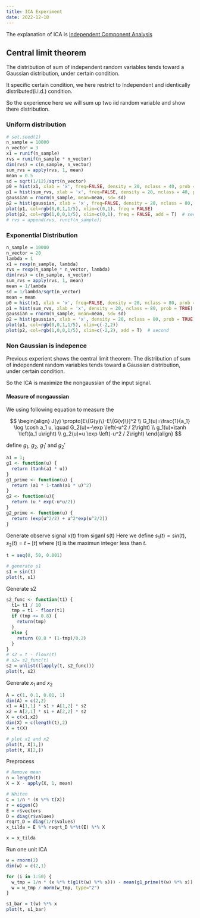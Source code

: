 ```yaml
---
title: ICA Experiment
date: 2022-12-18
---
```


The explanation of ICA is [Independent Component Analysis]()

## Central limit theorem


The distribution of sum of independent random variables tends toward a Gaussian distribution, under certain condition.

It specific certain condition, we here restrict to Independent and identically distributed(i.i.d.) condition. 

So the experience here we will sum up two iid random variable and show there distribution.

### Uniform distribution

```r
# set.seed(1)
n_sample = 10000
n_vector = 3
x1 = runif(n_sample)
rvs = runif(n_sample * n_vector)
dim(rvs) = c(n_sample, n_vector)
sum_rvs = apply(rvs, 1, mean)
mean = 0.5
sd = sqrt(1/12)/sqrt(n_vector)
p0 = hist(x1, xlab = 'x', freq=FALSE, density = 20, nclass = 40, prob = TRUE)
p1 = hist(sum_rvs, xlab = 'x', freq=FALSE, density = 20, nclass = 40, prob = TRUE)
gaussian = rnorm(n_sample, mean=mean, sd= sd)
p2 = hist(gaussian, xlab = 'x', freq=FALSE, density = 20, nclass = 80, prob = TRUE)
plot(p1, col=rgb(0,0,1,1/5), xlim=c(0,1), freq = FALSE)
plot(p2, col=rgb(1,0,0,1/5), xlim=c(0,1), freq = FALSE, add = T)  # second
# rvs = append(rvs, runif(n_sample))


```
### Exponential Distribution

```r
n_sample = 10000
n_vector = 20
lambda = 1
x1 = rexp(n_sample, lambda)
rvs = rexp(n_sample * n_vector, lambda)
dim(rvs) = c(n_sample, n_vector)
sum_rvs = apply(rvs, 1, mean)
mean = 1/lambda
sd = 1/lambda/sqrt(n_vector)
mean = mean
p0 = hist(x1, xlab = 'x', freq=FALSE, density = 20, nclass = 80, prob = TRUE)
p1 = hist(sum_rvs, xlab = 'x', density = 20, nclass = 80, prob = TRUE)
gaussian = rnorm(n_sample, mean=mean, sd= sd)
p2 = hist(gaussian, xlab = 'x', density = 20, nclass = 80, prob = TRUE)
plot(p1, col=rgb(0,0,1,1/5), xlim=c(-2,2))
plot(p2, col=rgb(1,0,0,1/5), xlim=c(-2,2), add = T)  # second


```



### Non Gaussian is indepence

Previous experient shows the central limit theorem. The distribution of sum of independent random variables tends toward a Gaussian distribution, under certain condition.

So the ICA is maximize the nongaussian of the input signal. 

#### Measure of nongaussian

We using following equation to measure the 

$$
\begin{align} 
J(y) \propto[E\{G(y)\}-E\{G(v)\}]^2 \\
G_1(u)=\frac{1}{a_1} \log \cosh a_1 u, \quad G_2(u)=-\exp \left(-u^2 / 2\right) \\
g_1(u)=\tanh \left(a_1 u\right) \\ 
g_2(u)=u \exp \left(-u^2 / 2\right)
\end{align}
$$

define $g_1$, $g_2$, $g_1'$ and $g_2'$
```r
a1 = 1;
g1 <- function(u) {
  return (tanh(a1 * u))
}
g1_prime <- function(u) {
  return (a1 * 1-tanh(a1 * u)^2)
}
g2 <- function(u){
  return (u * exp(-u*u/2))
}
g2_prime <- function(u) {
  return (exp(u^2/2) + u^2*exp(u^2/2))
}

```

Generate observe signal x(t) from siganl s(t)
Here we define $s_1(t) = sin(t), s_2(t) = t - [t]$ where [t] is the maximun integer less than $t$.

```r
t = seq(0, 50, 0.001)

# generate s1
s1 = sin(t)
plot(t, s1)
```

Generate s2
```r
s2_func <- function(t1) {
  t1= t1 / 10
  tmp = t1 - floor(t1)
  if (tmp <= 0.8) {
    return(tmp)
  }
  else {
    return (0.8 * (1-tmp)/0.2)
  }
}
# s2 = t - floor(t)
# s2= s2_func(t)
s2 = unlist((lapply(t, s2_func)))
plot(t, s2)
```
Generate $x_1$ and $x_2$
```r
A = c(1, 0.1, 0.01, 1)
dim(A) = c(2,2)
x1 = A[1,1] * s1 + A[1,2] * s2
x2 = A[2,1] * s1 + A[2,2] * s2
X = c(x1,x2)
dim(X) = c(length(t),2)
X = t(X)

# plot x1 and x2
plot(t, X[1,])
plot(t, X[2,])
```


Preprocess
```r
# Remove mean
n = length(t)
X = X - apply(X, 1, mean)

# Whiten
C = 1/n * (X %*% t(X))
r = eigen(C)
E = r$vectors
D = diag(r$values)
rsqrt_D = diag(1/r$values)
x_tilda = E %*% rsqrt_D %*%t(E) %*% X

x = x_tilda

```

Run one unit ICA
```r

w = rnorm(2)
dim(w) = c(2,1)

for (i in 1:50) {
  w_tmp = 1/n * (x %*% t(g1(t(w) %*% x))) - mean(g1_prime(t(w) %*% x)) * w
  w = w_tmp / norm(w_tmp, type="2")
}

s1_bar = t(w) %*% x
plot(t, s1_bar)


```














